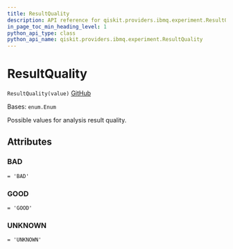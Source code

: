```yaml
---
title: ResultQuality
description: API reference for qiskit.providers.ibmq.experiment.ResultQuality
in_page_toc_min_heading_level: 1
python_api_type: class
python_api_name: qiskit.providers.ibmq.experiment.ResultQuality
---
```


# ResultQuality

<span id="qiskit.providers.ibmq.experiment.ResultQuality" />

`ResultQuality(value)` [GitHub](https://github.com/qiskit/qiskit-ibmq-provider/tree/stable/0.16/qiskit/providers/ibmq/experiment/constants.py "view source code")

Bases: `enum.Enum`

Possible values for analysis result quality.

## Attributes

<span id="qiskit.providers.ibmq.experiment.ResultQuality.BAD" />

### BAD

`= 'BAD'`

<span id="qiskit.providers.ibmq.experiment.ResultQuality.GOOD" />

### GOOD

`= 'GOOD'`

<span id="qiskit.providers.ibmq.experiment.ResultQuality.UNKNOWN" />

### UNKNOWN

`= 'UNKNOWN'`


